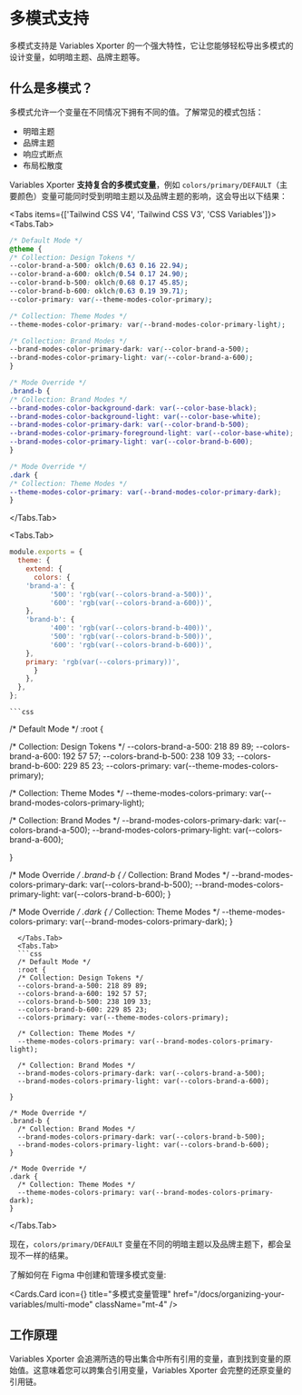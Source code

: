
# 多模式支持

多模式支持是 Variables Xporter 的一个强大特性，它让您能够轻松导出多模式的设计变量，如明暗主题、品牌主题等。

## 什么是多模式？

多模式允许一个变量在不同情况下拥有不同的值。了解常见的模式包括：

- 明暗主题
- 品牌主题
- 响应式断点
- 布局松散度

Variables Xporter **支持复合的多模式变量**，例如 `colors/primary/DEFAULT`（主要颜色）变量可能同时受到明暗主题以及品牌主题的影响，这会导出以下结果：

<Tabs items={['Tailwind CSS V4', 'Tailwind CSS V3', 'CSS Variables']}>
  <Tabs.Tab>
  ```css
  /* Default Mode */
@theme {
  /* Collection: Design Tokens */
  --color-brand-a-500: oklch(0.63 0.16 22.94);
  --color-brand-a-600: oklch(0.54 0.17 24.90);
  --color-brand-b-500: oklch(0.68 0.17 45.85);
  --color-brand-b-600: oklch(0.63 0.19 39.71);
  --color-primary: var(--theme-modes-color-primary);

  /* Collection: Theme Modes */
  --theme-modes-color-primary: var(--brand-modes-color-primary-light);

  /* Collection: Brand Modes */
  --brand-modes-color-primary-dark: var(--color-brand-a-500);
  --brand-modes-color-primary-light: var(--color-brand-a-600);
}

/* Mode Override */
.brand-b {
  /* Collection: Brand Modes */
  --brand-modes-color-background-dark: var(--color-base-black);
  --brand-modes-color-background-light: var(--color-base-white);
  --brand-modes-color-primary-dark: var(--color-brand-b-500);
  --brand-modes-color-primary-foreground-light: var(--color-base-white);
  --brand-modes-color-primary-light: var(--color-brand-b-600);
}

/* Mode Override */
.dark {
  /* Collection: Theme Modes */
  --theme-modes-color-primary: var(--brand-modes-color-primary-dark);
}
```
  </Tabs.Tab>

  <Tabs.Tab>
  ```js
module.exports = {
    theme: {
      extend: {
        colors: {
      'brand-a': {
            '500': 'rgb(var(--colors-brand-a-500))',
            '600': 'rgb(var(--colors-brand-a-600))',
      },
      'brand-b': {
            '400': 'rgb(var(--colors-brand-b-400))',
            '500': 'rgb(var(--colors-brand-b-500))',
            '600': 'rgb(var(--colors-brand-b-600))',
      },
      primary: 'rgb(var(--colors-primary))',
        }
      },
    },
  };
```
    ```css
  /* Default Mode */
  :root {

  /* Collection: Design Tokens */
  --colors-brand-a-500: 218 89 89;
  --colors-brand-a-600: 192 57 57;
  --colors-brand-b-500: 238 109 33;
  --colors-brand-b-600: 229 85 23;
  --colors-primary: var(--theme-modes-colors-primary);

  /* Collection: Theme Modes */
  --theme-modes-colors-primary: var(--brand-modes-colors-primary-light);

  /* Collection: Brand Modes */
  --brand-modes-colors-primary-dark: var(--colors-brand-a-500);
  --brand-modes-colors-primary-light: var(--colors-brand-a-600);

}

/* Mode Override */
.brand-b {
  /* Collection: Brand Modes */
  --brand-modes-colors-primary-dark: var(--colors-brand-b-500);
  --brand-modes-colors-primary-light: var(--colors-brand-b-600);
}

/* Mode Override */
.dark {
  /* Collection: Theme Modes */
  --theme-modes-colors-primary: var(--brand-modes-colors-primary-dark);
}
```
  </Tabs.Tab>
  <Tabs.Tab>
  ```css
  /* Default Mode */
  :root {
  /* Collection: Design Tokens */
  --colors-brand-a-500: 218 89 89;
  --colors-brand-a-600: 192 57 57;
  --colors-brand-b-500: 238 109 33;
  --colors-brand-b-600: 229 85 23;
  --colors-primary: var(--theme-modes-colors-primary);

  /* Collection: Theme Modes */
  --theme-modes-colors-primary: var(--brand-modes-colors-primary-light);

  /* Collection: Brand Modes */
  --brand-modes-colors-primary-dark: var(--colors-brand-a-500);
  --brand-modes-colors-primary-light: var(--colors-brand-a-600);

}

/* Mode Override */
.brand-b {
  /* Collection: Brand Modes */
  --brand-modes-colors-primary-dark: var(--colors-brand-b-500);
  --brand-modes-colors-primary-light: var(--colors-brand-b-600);
}

/* Mode Override */
.dark {
  /* Collection: Theme Modes */
  --theme-modes-colors-primary: var(--brand-modes-colors-primary-dark);
}
```
  </Tabs.Tab>
</Tabs>

现在，`colors/primary/DEFAULT` 变量在不同的明暗主题以及品牌主题下，都会呈现不一样的结果。

了解如何在 Figma 中创建和管理多模式变量:

  <Cards.Card
    icon={<Columns3  />}
    title="多模式变量管理"
    href="/docs/organizing-your-variables/multi-mode"
    className="mt-4"
  />

## 工作原理

Variables Xporter 会追溯所选的导出集合中所有引用的变量，直到找到变量的原始值。这意味着您可以跨集合引用变量，Variables Xporter 会完整的还原变量的引用链。